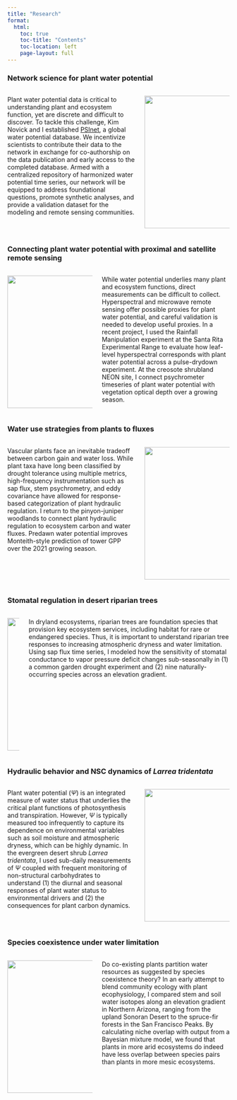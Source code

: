 ```yaml
---
title: "Research"
format:
  html:
    toc: true
    toc-title: "Contents"
    toc-location: left
    page-layout: full
---
```


### Network science for plant water potential

::: columns
::: {.column width="60%"}
Plant water potential data is critical to understanding plant and ecosystem function, yet are discrete and difficult to discover. To tackle this challenge, Kim Novick and I established [PSInet](https://psinetrcn.github.io/), a global water potential database. We incentivize scientists to contribute their data to the network in exchange for co-authorship on the data publication and early access to the completed database. Armed with a centralized repository of harmonized water potential time series, our network will be equipped to address foundational questions, promote synthetic analyses, and provide a validation dataset for the modeling and remote sensing communities. 
:::

::: {.column width="40%"}
![](img/psinet_logo.png){height="300px" fig-align="center"}
:::
:::

### Connecting plant water potential with proximal and satellite remote sensing

::: columns
::: {.column width="40%"}
![](img/rainman.png){height="300px" fig-align="center"}
:::

::: {.column width="60%"}
While water potential underlies many plant and ecosystem functions, direct measurements can be difficult to collect. Hyperspectral and microwave remote sensing offer possible proxies for plant water potential, and careful validation is needed to develop useful proxies. In a recent project, I used the Rainfall Manipulation experiment at the Santa Rita Experimental Range to evaluate how leaf-level hyperspectral corresponds with plant water potential across a pulse-drydown experiment. At the creosote shrubland NEON site, I connect psychrometer timeseries of plant water potential with vegetation optical depth over a growing season. 
:::
:::

### Water use strategies from plants to fluxes

::: columns
::: {.column width="60%"}
Vascular plants face an inevitable tradeoff between carbon gain and water loss. While plant taxa have long been classified by drought tolerance using multiple metrics, high-frequency instrumentation such as sap flux, stem psychrometry, and eddy covariance have allowed for response-based categorization of plant hydraulic regulation. I return to the pinyon-juniper woodlands to connect plant hydraulic regulation to ecosystem carbon and water fluxes. Predawn water potential improves Monteith-style prediction of tower GPP over the 2021 growing season.
:::

::: {.column width="40%"}
![](img/PJ_flux_psy.jpg){height="300px" fig-align="center"}
:::
:::

### Stomatal regulation in desert riparian trees

::: columns
::: {.column width="40%"}
![](img/cottonwood.jpg){width="300px"}
:::

::: {.column width="\"60%"}
In dryland ecosystems, riparian trees are foundation species that provision key ecosystem services, including habitat for rare or endangered species. Thus, it is important to understand riparian tree responses to increasing atmospheric dryness and water limitation. Using sap flux time series, I modeled how the sensitivity of stomatal conductance to vapor pressure deficit changes sub-seasonally in (1) a common garden drought experiment and (2) nine naturally-occurring species across an elevation gradient.
:::
:::

### Hydraulic behavior and NSC dynamics of *Larrea tridentata*

::: columns
::: {.column width="60%"}
Plant water potential ($\Psi$) is an integrated measure of water status that underlies the critical plant functions of photosynthesis and transpiration. However, $\Psi$ is typically measured too infrequently to capture its dependence on environmental variables such as soil moisture and atmospheric dryness, which can be highly dynamic. In the evergreen desert shrub *Larrea tridentata*, I used sub-daily measurements of $\Psi$ coupled with frequent monitoring of non-structural carbohydrates to understand (1) the diurnal and seasonal responses of plant water status to environmental drivers and (2) the consequences for plant carbon dynamics.
:::

::: {.column width="40%"}
![](img/creosote.jpg){height="300px" fig-align="center"}
:::
:::

### Species coexistence under water limitation

::: columns
::: {.column width="40%"}
![](img/oaks.jpg){width="300px"}
:::

::: {.column width="60%"}
Do co-existing plants partition water resources as suggested by species coexistence theory? In an early attempt to blend community ecology with plant ecophysiology, I compared stem and soil water isotopes along an elevation gradient in Northern Arizona, ranging from the upland Sonoran Desert to the spruce-fir forests in the San Francisco Peaks. By calculating niche overlap with output from a Bayesian mixture model, we found that plants in more arid ecosystems do indeed have less overlap between species pairs than plants in more mesic ecosystems.
:::
:::
